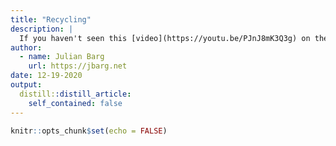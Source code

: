 ```yaml
---
title: "Recycling"
description: |
  If you haven't seen this [video](https://youtu.be/PJnJ8mK3Q3g) on the issues with recycling, you should probably watch it right now. In a similar vain, [this article](https://www.npr.org/2020/09/11/897692090/how-big-oil-misled-the-public-into-believing-plastic-would-be-recycled) by NPR on the topic. In short, the plastics industry created an identifier logo for different plastics that looks very similar to the public domain recycling logo, and then lobbied for legislation to make that logo mandatory on all public products. The result: the public beliefs that our plastics are recycled, when really only 10% of them are (at least in the US).
author:
  - name: Julian Barg
    url: https://jbarg.net
date: 12-19-2020
output:
  distill::distill_article:
    self_contained: false
---
```



```r
knitr::opts_chunk$set(echo = FALSE)
```



